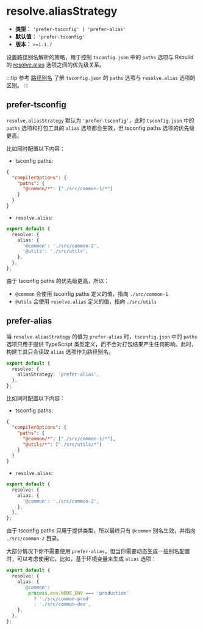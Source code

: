 # resolve.aliasStrategy

- **类型：** `'prefer-tsconfig' | 'prefer-alias'`
- **默认值：** `'prefer-tsconfig'`
- **版本：** `>=1.1.7`

设置路径别名解析的策略，用于控制 `tsconfig.json` 中的 `paths` 选项与 Rsbuild 的 [resolve.alias](/config/resolve/alias) 选项之间的优先级关系。

:::tip
参考 [路径别名](/guide/advanced/alias) 了解 `tsconfig.json` 的 `paths` 选项与 `resolve.alias` 选项的区别。
:::

## prefer-tsconfig

`resolve.aliasStrategy` 默认为 `'prefer-tsconfig'`，此时 `tsconfig.json` 中的 `paths` 选项和打包工具的 `alias` 选项都会生效，但 tsconfig paths 选项的优先级更高。

比如同时配置以下内容：

- tsconfig paths:

```json title="tsconfig.json"
{
  "compilerOptions": {
    "paths": {
      "@common/*": ["./src/common-1/*"]
    }
  }
}
```

- `resolve.alias`:

```ts title="rsbuild.config.ts"
export default {
  resolve: {
    alias: {
      '@common': './src/common-2',
      '@utils': './src/utils',
    },
  },
};
```

由于 tsconfig paths 的优先级更高，所以：

- `@common` 会使用 tsconfig paths 定义的值，指向 `./src/common-1`
- `@utils` 会使用 `resolve.alias` 定义的值，指向 `./src/utils`

## prefer-alias

当 `resolve.aliasStrategy` 的值为 `prefer-alias` 时，`tsconfig.json` 中的 `paths` 选项只用于提供 TypeScript 类型定义，而不会对打包结果产生任何影响。此时，构建工具只会读取 `alias` 选项作为路径别名。

```ts title="rsbuild.config.ts"
export default {
  resolve: {
    aliasStrategy: 'prefer-alias',
  },
};
```

比如同时配置以下内容：

- tsconfig paths:

```json title="tsconfig.json"
{
  "compilerOptions": {
    "paths": {
      "@common/*": ["./src/common-1/*"],
      "@utils/*": ["./src/utils/*"]
    }
  }
}
```

- `resolve.alias`:

```ts title="rsbuild.config.ts"
export default {
  resolve: {
    alias: {
      '@common': './src/common-2',
    },
  },
};
```

由于 tsconfig paths 只用于提供类型，所以最终只有 `@common` 别名生效，并指向 `./src/common-2` 目录。

大部分情况下你不需要使用 `prefer-alias`，但当你需要动态生成一些别名配置时，可以考虑使用它。比如，基于环境变量来生成 `alias` 选项：

```ts title="rsbuild.config.ts"
export default {
  resolve: {
    alias: {
      '@common':
        process.env.NODE_ENV === 'production'
          ? './src/common-prod'
          : './src/common-dev',
    },
  },
};
```
